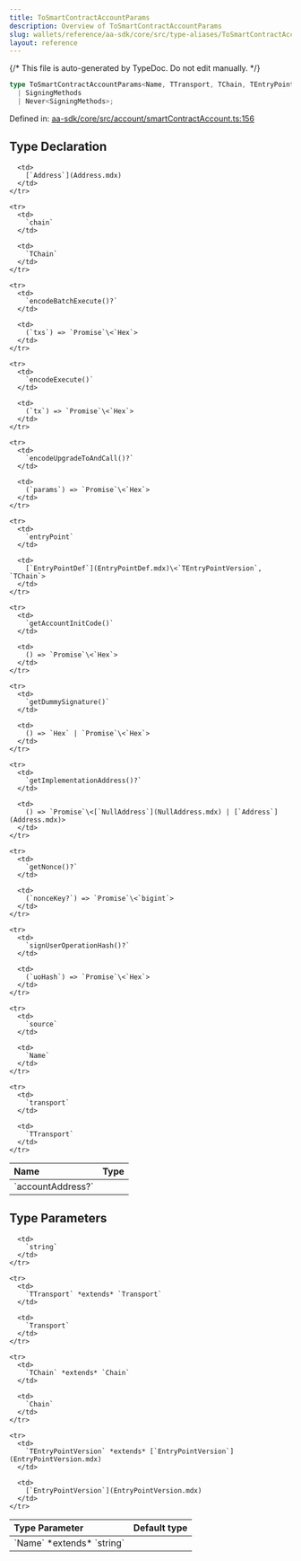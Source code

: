 ```yaml
---
title: ToSmartContractAccountParams
description: Overview of ToSmartContractAccountParams
slug: wallets/reference/aa-sdk/core/src/type-aliases/ToSmartContractAccountParams
layout: reference
---
```


{/* This file is auto-generated by TypeDoc. Do not edit manually. */}

```ts
type ToSmartContractAccountParams<Name, TTransport, TChain, TEntryPointVersion> = object & Omit<CustomSource, "signTransaction" | "address"> &
  | SigningMethods
  | Never<SigningMethods>;
```

Defined in: [aa-sdk/core/src/account/smartContractAccount.ts:156](https://github.com/alchemyplatform/aa-sdk/blob/9f926c402d1661309abbf8eae8431e52e8c5e53f/aa-sdk/core/src/account/smartContractAccount.ts#L156)

## Type Declaration

<table>
  <thead>
    <tr>
      <th align="left">Name</th>
      <th align="left">Type</th>
    </tr>
  </thead>

  <tbody>
    <tr>
      <td>
        `accountAddress?`
      </td>

      <td>
        [`Address`](Address.mdx)
      </td>
    </tr>

    <tr>
      <td>
        `chain`
      </td>

      <td>
        `TChain`
      </td>
    </tr>

    <tr>
      <td>
        `encodeBatchExecute()?`
      </td>

      <td>
        (`txs`) => `Promise`\<`Hex`>
      </td>
    </tr>

    <tr>
      <td>
        `encodeExecute()`
      </td>

      <td>
        (`tx`) => `Promise`\<`Hex`>
      </td>
    </tr>

    <tr>
      <td>
        `encodeUpgradeToAndCall()?`
      </td>

      <td>
        (`params`) => `Promise`\<`Hex`>
      </td>
    </tr>

    <tr>
      <td>
        `entryPoint`
      </td>

      <td>
        [`EntryPointDef`](EntryPointDef.mdx)\<`TEntryPointVersion`, `TChain`>
      </td>
    </tr>

    <tr>
      <td>
        `getAccountInitCode()`
      </td>

      <td>
        () => `Promise`\<`Hex`>
      </td>
    </tr>

    <tr>
      <td>
        `getDummySignature()`
      </td>

      <td>
        () => `Hex` | `Promise`\<`Hex`>
      </td>
    </tr>

    <tr>
      <td>
        `getImplementationAddress()?`
      </td>

      <td>
        () => `Promise`\<[`NullAddress`](NullAddress.mdx) | [`Address`](Address.mdx)>
      </td>
    </tr>

    <tr>
      <td>
        `getNonce()?`
      </td>

      <td>
        (`nonceKey?`) => `Promise`\<`bigint`>
      </td>
    </tr>

    <tr>
      <td>
        `signUserOperationHash()?`
      </td>

      <td>
        (`uoHash`) => `Promise`\<`Hex`>
      </td>
    </tr>

    <tr>
      <td>
        `source`
      </td>

      <td>
        `Name`
      </td>
    </tr>

    <tr>
      <td>
        `transport`
      </td>

      <td>
        `TTransport`
      </td>
    </tr>

  </tbody>
</table>

## Type Parameters

<table>
  <thead>
    <tr>
      <th align="left">Type Parameter</th>
      <th align="left">Default type</th>
    </tr>
  </thead>

  <tbody>
    <tr>
      <td>
        `Name` *extends* `string`
      </td>

      <td>
        `string`
      </td>
    </tr>

    <tr>
      <td>
        `TTransport` *extends* `Transport`
      </td>

      <td>
        `Transport`
      </td>
    </tr>

    <tr>
      <td>
        `TChain` *extends* `Chain`
      </td>

      <td>
        `Chain`
      </td>
    </tr>

    <tr>
      <td>
        `TEntryPointVersion` *extends* [`EntryPointVersion`](EntryPointVersion.mdx)
      </td>

      <td>
        [`EntryPointVersion`](EntryPointVersion.mdx)
      </td>
    </tr>

  </tbody>
</table>
